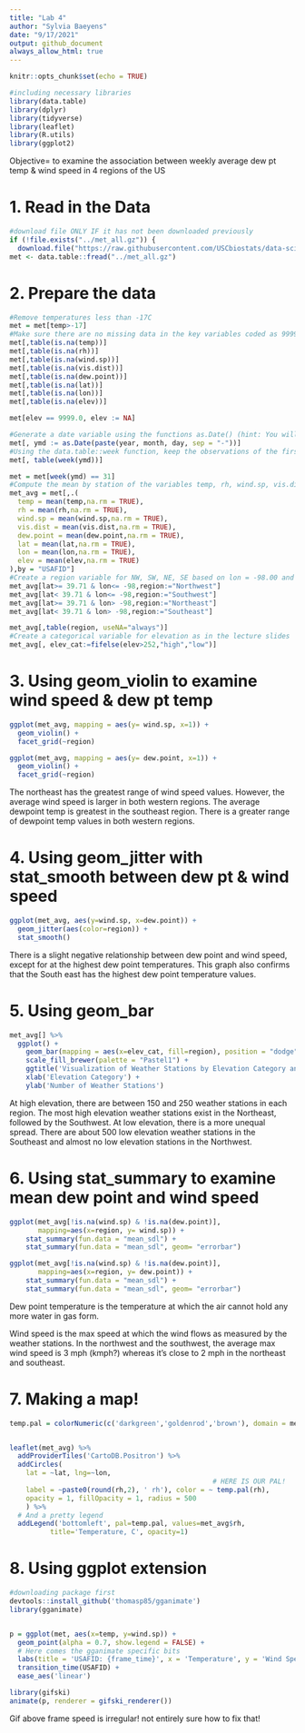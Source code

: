 ```yaml
---
title: "Lab 4"
author: "Sylvia Baeyens"
date: "9/17/2021"
output: github_document
always_allow_html: true
---
```


```r
knitr::opts_chunk$set(echo = TRUE)
```

```r
#including necessary libraries
library(data.table)
library(dplyr)
library(tidyverse)
library(leaflet)
library(R.utils)
library(ggplot2)
```

Objective= to examine the association between weekly average dew pt temp & wind speed in 4 regions of the US

# 1. Read in the Data

```r
#download file ONLY IF it has not been downloaded previously
if (!file.exists("../met_all.gz")) {
  download.file("https://raw.githubusercontent.com/USCbiostats/data-science-data/master/02_met/met_all.gz", "../met_all.gz", method="libcurl", timeout = 60)}
met <- data.table::fread("../met_all.gz")
```

# 2. Prepare the data
```r
#Remove temperatures less than -17C
met = met[temp>-17]
#Make sure there are no missing data in the key variables coded as 9999, 999, etc
met[,table(is.na(temp))]
met[,table(is.na(rh))]
met[,table(is.na(wind.sp))]
met[,table(is.na(vis.dist))]
met[,table(is.na(dew.point))]
met[,table(is.na(lat))]
met[,table(is.na(lon))]
met[,table(is.na(elev))]

met[elev == 9999.0, elev := NA]

#Generate a date variable using the functions as.Date() (hint: You will need the following to create a date paste(year, month, day, sep = "-")).
met[, ymd := as.Date(paste(year, month, day, sep = "-"))]
#Using the data.table::week function, keep the observations of the first week of the month.
met[, table(week(ymd))]

met = met[week(ymd) == 31]
#Compute the mean by station of the variables temp, rh, wind.sp, vis.dist, dew.point, lat, lon, and elev.
met_avg = met[,.(
  temp = mean(temp,na.rm = TRUE),
  rh = mean(rh,na.rm = TRUE),
  wind.sp = mean(wind.sp,na.rm = TRUE),
  vis.dist = mean(vis.dist,na.rm = TRUE),
  dew.point = mean(dew.point,na.rm = TRUE),
  lat = mean(lat,na.rm = TRUE),
  lon = mean(lon,na.rm = TRUE),
  elev = mean(elev,na.rm = TRUE)
),by = "USAFID"]
#Create a region variable for NW, SW, NE, SE based on lon = -98.00 and lat = 39.71 degrees
met_avg[lat>= 39.71 & lon<= -98,region:="Northwest"]
met_avg[lat< 39.71 & lon<= -98,region:="Southwest"]
met_avg[lat>= 39.71 & lon> -98,region:="Northeast"]
met_avg[lat< 39.71 & lon> -98,region:="Southeast"]

met_avg[,table(region, useNA="always")]
#Create a categorical variable for elevation as in the lecture slides
met_avg[, elev_cat:=fifelse(elev>252,"high","low")]
```

# 3. Using geom_violin to examine wind speed & dew pt temp
```r
ggplot(met_avg, mapping = aes(y= wind.sp, x=1)) +
  geom_violin() +
  facet_grid(~region)

ggplot(met_avg, mapping = aes(y= dew.point, x=1)) +
  geom_violin() +
  facet_grid(~region)
```
The northeast has the greatest range of wind speed values. However, the average wind speed is larger in both western regions.
The average dewpoint temp is greatest in the southeast region. There is a greater range of dewpoint temp values in both western regions. 

# 4. Using geom_jitter with stat_smooth between dew pt & wind speed
```r
ggplot(met_avg, aes(y=wind.sp, x=dew.point)) +
  geom_jitter(aes(color=region)) +
  stat_smooth()

```
There is a slight negative relationship between dew point and wind speed, except for at the highest dew point temperatures. This graph also confirms that the South east has the highest dew point temperature values. 

# 5. Using geom_bar
```r
met_avg[] %>%
  ggplot() +
    geom_bar(mapping = aes(x=elev_cat, fill=region), position = "dodge") +
    scale_fill_brewer(palette = "Pastel1") +
    ggtitle('Visualization of Weather Stations by Elevation Category and Region') +
    xlab('Elevation Category') +
    ylab('Number of Weather Stations')
```
At high elevation, there are between 150 and 250 weather stations in each region. The most high elevation weather stations exist in the Northeast, followed by the Southwest. At low elevation, there is a more unequal spread. There are about 500 low elevation weather stations in the Southeast and almost no low elevation stations in the Northwest.

# 6. Using stat_summary to examine mean dew point and wind speed
```r
ggplot(met_avg[!is.na(wind.sp) & !is.na(dew.point)], 
       mapping=aes(x=region, y= wind.sp)) +
    stat_summary(fun.data = "mean_sdl") +
    stat_summary(fun.data = "mean_sdl", geom= "errorbar")

ggplot(met_avg[!is.na(wind.sp) & !is.na(dew.point)], 
       mapping=aes(x=region, y= dew.point)) +
    stat_summary(fun.data = "mean_sdl") +
    stat_summary(fun.data = "mean_sdl", geom= "errorbar")
```

Dew point temperature is the temperature at which the air cannot hold any more water in gas form. 

Wind speed is the max speed at which the wind flows as measured by the weather stations. In the northwest and the southwest, the average max wind speed is 3 mph (kmph?) whereas it's close to 2 mph in the northeast and southeast. 

# 7. Making a map!
```r
temp.pal = colorNumeric(c('darkgreen','goldenrod','brown'), domain = met_avg$rh)


leaflet(met_avg) %>%
  addProviderTiles('CartoDB.Positron') %>%
  addCircles(
    lat = ~lat, lng=~lon,
                                                  # HERE IS OUR PAL!
    label = ~paste0(round(rh,2), ' rh'), color = ~ temp.pal(rh),
    opacity = 1, fillOpacity = 1, radius = 500
    ) %>%
  # And a pretty legend
  addLegend('bottomleft', pal=temp.pal, values=met_avg$rh,
          title='Temperature, C', opacity=1)
```

# 8. Using ggplot extension
```r
#downloading package first
devtools::install_github('thomasp85/gganimate')
library(gganimate)


p = ggplot(met, aes(x=temp, y=wind.sp)) +
  geom_point(alpha = 0.7, show.legend = FALSE) +
  # Here comes the gganimate specific bits
  labs(title = 'USAFID: {frame_time}', x = 'Temperature', y = 'Wind Speed') +
  transition_time(USAFID) +
  ease_aes('linear')

library(gifski)
animate(p, renderer = gifski_renderer())

```
Gif above frame speed is irregular! not entirely sure how to fix that!
